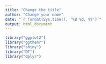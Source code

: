```yaml
---
title: "Change the title"
author: "Change your name"
date: "`r format(Sys.time(), '%B %d, %Y')`"
output: html_document
---
```


```r
library("ggplot2")
library("ggthemr")
library("shiny")
library("DT")
library("dplyr")
```

